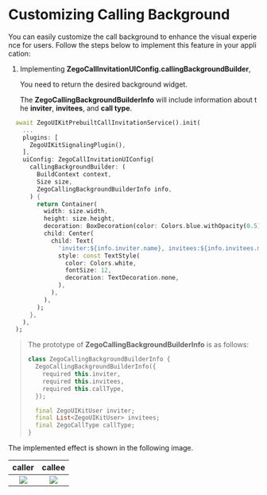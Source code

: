 # Customizing Calling Background

You can easily customize the call background to enhance the visual experience for users. Follow the steps below to implement this feature in your application:

1. Implementing **ZegoCallInvitationUIConfig.callingBackgroundBuilder**,

   You need to return the desired background widget.

   The **ZegoCallingBackgroundBuilderInfo** will include information about the **inviter**, **invitees**, and **call type**.

```dart callingBackgroundBuilder
  await ZegoUIKitPrebuiltCallInvitationService().init(
    ...
    plugins: [
      ZegoUIKitSignalingPlugin(),
    ],
    uiConfig: ZegoCallInvitationUIConfig(
      callingBackgroundBuilder: (
        BuildContext context,
        Size size,
        ZegoCallingBackgroundBuilderInfo info,
      ) {
        return Container(
          width: size.width,
          height: size.height,
          decoration: BoxDecoration(color: Colors.blue.withOpacity(0.5)),
          child: Center(
            child: Text(
              'inviter:${info.inviter.name}, invitees:${info.invitees.map((e) => '${e.name},')}',
              style: const TextStyle(
                color: Colors.white,
                fontSize: 12,
                decoration: TextDecoration.none,
              ),
            ),
          ),
        );
      },
    ),
  );
```

> The prototype of **ZegoCallingBackgroundBuilderInfo** is as follows:
>
> ```dart ZegoCallingBackgroundBuilderInfo
> class ZegoCallingBackgroundBuilderInfo {
>   ZegoCallingBackgroundBuilderInfo({
>     required this.inviter,
>     required this.invitees,
>     required this.callType,
>   });
> 
>   final ZegoUIKitUser inviter;
>   final List<ZegoUIKitUser> invitees;
>   final ZegoCallType callType;
> }
> ```




The implemented effect is shown in the following image.

|                                                                                     caller                                                                                      |                                                                                     callee                                                                                      |
| :-----------------------------------------------------------------------------------------------------------------------------------------------------------------------------: | :-----------------------------------------------------------------------------------------------------------------------------------------------------------------------------: |
| <Frame width="256" height="auto" caption=""><img src="https://media-resource.spreading.io/5fa3f99cda659c8c9f2907cbb0242e6c/workspace86/custom_caller_background.png" /></Frame> | <Frame width="256" height="auto" caption=""><img src="https://media-resource.spreading.io/5fa3f99cda659c8c9f2907cbb0242e6c/workspace86/custom_callee_background.png" /></Frame> |
